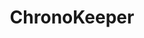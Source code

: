 ---
title: 'ChronoKeeper'
description: 'Mintlify gives you complete control over the look and feel of your documentation using the docs.json file'
icon: 'server'
---